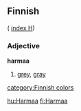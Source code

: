 ==Finnish==
( [[Wiktionary:Finnish_index_h|index H]])

===Adjective===
'''harmaa'''

# [[grey]], [[gray]]

[[category:Finnish colors]]

[[hu:Harmaa]]
[[fi:Harmaa]]